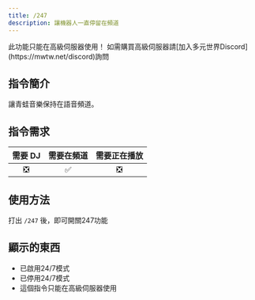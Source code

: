 ```yaml
---
title: /247
description: 讓機器人一直停留在頻道
---
```


<Warning>
此功能只能在高級伺服器使用！  
如需購買高級伺服器請[加入多元世界Discord](https://mwtw.net/discord)詢問
</Warning>

## 指令簡介
<Info>
讓青蛙音樂保持在語音頻道。
</Info>

## 指令需求
| 需要 DJ |	需要在頻道 | 需要正在播放 |
| :-----: | :-------: | :---------: |
|   ❎   |    ✅     |     ❎      |

## 使用方法
打出 `/247` 後，即可開關247功能

## 顯示的東西
- 已啟用24/7模式
- 已停用24/7模式
- 這個指令只能在高級伺服器使用